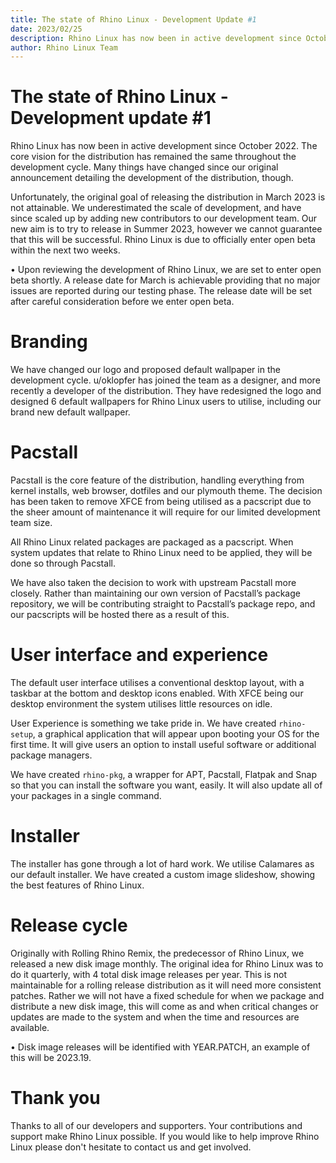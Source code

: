 ```yaml
---
title: The state of Rhino Linux - Development Update #1
date: 2023/02/25
description: Rhino Linux has now been in active development since October 2022. The core vision for the distribution has remained the same throughout the development cycle. Many things have changed since our original announcement detailing the development of the distribution, though.
author: Rhino Linux Team
---
```


# The state of Rhino Linux - Development update #1

Rhino Linux has now been in active development since October 2022. The core vision for the distribution has remained the same throughout the development cycle. Many things have changed since our original announcement detailing the development of the distribution, though.

Unfortunately, the original goal of releasing the distribution in March 2023 is not attainable. We underestimated the scale of development, and have since scaled up by adding new contributors to our development team. Our new aim is to try to release in Summer 2023, however we cannot guarantee that this will be successful. Rhino Linux is due to officially enter open beta within the next two weeks.

• Upon reviewing the development of Rhino Linux, we are set to enter open beta shortly. A release date for March is achievable providing that no major issues are reported during our testing phase. The release date will be set after careful consideration before we enter open beta.

# Branding

We have changed our logo and proposed default wallpaper in the development cycle. u/oklopfer has joined the team as a designer, and more recently a developer of the distribution. They have redesigned the logo and designed 6 default wallpapers for Rhino Linux users to utilise, including our brand new default wallpaper.

# Pacstall

Pacstall is the core feature of the distribution, handling everything from kernel installs, web browser, dotfiles and our plymouth theme. The decision has been taken to remove XFCE from being utilised as a pacscript due to the sheer amount of maintenance it will require for our limited development team size.

All Rhino Linux related packages are packaged as a pacscript. When system updates that relate to Rhino Linux need to be applied, they will be done so through Pacstall.

We have also taken the decision to work with upstream Pacstall more closely. Rather than maintaining our own version of Pacstall’s package repository, we will be contributing straight to Pacstall’s package repo, and our pacscripts will be hosted there as a result of this.

# User interface and experience

The default user interface utilises a conventional desktop layout, with a taskbar at the bottom and desktop icons enabled. With XFCE being our desktop environment the system utilises little resources on idle.

User Experience is something we take pride in. We have created `rhino-setup`, a graphical application that will appear upon booting your OS for the first time. It will give users an option to install useful software or additional package managers.

We have created `rhino-pkg`, a wrapper for APT, Pacstall, Flatpak and Snap so that you can install the software you want, easily. It will also update all of your packages in a single command.

# Installer

The installer has gone through a lot of hard work. We utilise Calamares as our default installer. We have created a custom image slideshow, showing the best features of Rhino Linux.

# Release cycle

Originally with Rolling Rhino Remix, the predecessor of Rhino Linux, we released a new disk image monthly. The original idea for Rhino Linux was to do it quarterly, with 4 total disk image releases per year. This is not maintainable for a rolling release distribution as it will need more consistent patches. Rather we will not have a fixed schedule for when we package and distribute a new disk image, this will come as and when critical changes or updates are made to the system and when the time and resources are available.

• Disk image releases will be identified with YEAR.PATCH, an example of this will be 2023.19.

# Thank you

Thanks to all of our developers and supporters. Your contributions and support make Rhino Linux possible. If you would like to help improve Rhino Linux please don't hesitate to contact us and get involved.

